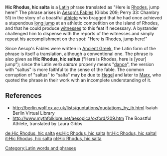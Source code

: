 '''Hic Rhodus, hic salta''' is a [[Latin language|Latin]] phrase translated as "Here is [[Rhodes]], jump here!"  The phrase arises in [[Aesop's Fables]] (Gibbs 209; Perry 33: Chambry 51) in the story of a boastful [[athlete]] who bragged that he had once achieved a stupendous [[long jump]] at an athletic competition on the island of Rhodes, and that he could produce [[witness|witnesses]] to this feat if necessary.  A bystander challenged him to dispense with the reports of the witnesses and simply repeat his accomplishment on the spot: "Here is Rhodes, jump here!"

Since Aesop's Fables were written in [[Ancient Greek]], the Latin form of the phrase is itself a translation, although a conventional one.  The phrase is also given as '''Hic Rhodus, hic saltus''' ("Here is Rhodes, here is [your] jump"); since the Latin verb ''saltare'' properly means "[[dance]]", the version with "saltus" is more faithful to the sense of the fable.  The common corruption of "saltus" to "salta" may be due to [[Hegel]] and later to [[Marx]], who quoted the phrase in their work with an incomplete understanding of it.

==References==
* http://berlin.wolf.ox.ac.uk/lists/quotations/quotations_by_ib.html Isaiah Berlin Virtual Library
* http://www.mythfolklore.net/aesopica/oxford/209.htm The Boastful Athlete, translated by Laura Gibbs

{{vocab-stub}}
[[Category:Latin words and phrases]]
[[de:Hic Rhodus, hic salta]]
[[es:Hic Rhodus, hic salta]]
[[hr:Hic Rhodus, hic salta!]]
[[it:Hic Rhodus, hic salta]]
[[nl:Hic Rhodus, hic salta]]